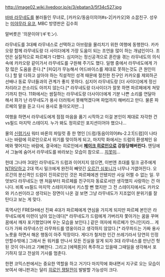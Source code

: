 http://image02.wiki.livedoor.jp/e/3/ebatan3/5f34c527.jpg

[[바바 라무네도]]를 불러들인 무녀로, [카카오/동음이의어#s-2|카카오]와 소꿉친구. 성우는 [[미야무라 유코]], MBC 방영판은 김수희

말버릇은 '의문이야'(ギモン).

라무네도를 3대째 라무네스로 선택하고 아브람을 물리치기 위한 여행에 동행한다. 카카오랑 함께 라무네도랑 더 사이더에게 가장 도움이 되는 조언을 많이 하는 개념인이다. 조언은 실질적으로 파르페가 다했다. 심지어는 정신공격으로 혼란을 겪는 라무네도의 의식 속에 카카오랑 같이가서 라무네도를 구원해 주기도 했다. 일행 중에서 라무네도에게 가장 많은 도움을 준다.[* [피Q]가 무능해서 어드바이스를 제대로 못하는것도 큰 원인이다.] 할 말 다하고 살아야 하는 직설적인 성격 때문에 절친한 친구인 카카오를 제외하곤 선배나 동료 무녀들과의 관계가 좋지 못하다. 심지어 라무네도랑 [더 사이더]에게 정신차리라고 쓴소리도 아끼지 않는다.[* 라무네도랑 더사이더가 잘못 하면 파르페에게 쳐맞기까지 한다. 11화에서는 쌈질하는 라무네도랑 더사이더에게 기분 나쁜 소리를 연달아 해서 화가 난 라무네도가 용사 더러워서 못해먹겠다며 파업까지 해버리고 만다. 물론 파르페의 말을 듣고 다시 용사로 돌아오지만...]

여행을 하면서 라무네도에게 점점 마음을 품기 시작하고 이걸 본인이 제대로 자각한 건 vs필드 마지막 스테이지. 누가 봐도 정히로인 포지션이어야 했으나...

물의 [[신령기사]] 워터 바론의 파일럿 중 한 명인 [드럼/동음이의어#s-2.2.1|드럼]이 나타나는 바람에 히로인으로서 위기를 맞이하게 되고, 마지막 화에서는 드럼의 환생체인 유메와 맺어지는 바람에, 결국에는 히로인에서 '''[[페이크 히로인]]으로 강등당해버린다.''' 엔딩에서 그늘에 숨어서 라무네도를 바라보는 모습이 참으로… [[지못미]]...

헌데 그나마 3대인 라무네도가 드럼과 이어지지 않으면, 이번엔 초대를 밀크 공주에게 [[NTR]]당하고 2대 역시 밀크에게 완전히 빼앗긴 [[오르간 심포니]]가 너무나 가엾어진다. 오르간의 분신격인 드럼이 진히로인인 것은 파르페에겐 안됐지만 사실 어쩔 수 없는 일. 무엇보다 라무네도는 맨 처음부터 파르페를 친구이자 동료로서만 생각했지 사랑하는 건 아니다. 비록 vs필드 마지막 스테이지에서 키스할 뻔 했지만 그 전 스테이지에서도 카카오와 키스씬이라고 생각되는 장면이 나온 걸 보면 그냥 라무네도가 지조없이 분위기를 잘 탄다고 보는 게 맞다.

흑역사인 FRESH에선 진짜 4대가 파르페에게 연심을 가지게 되지만 파르페 본인은 라무네도에게 미련이 남아 있는데다[* 라무네도가 드럼에게 가버리자 쫓아가는 꿈을 꾸며 꿈에서 깨자 포기했었다며 우는 모습을 보인다.] 같은 여자에 파르페가 언니인지라... 게다가 가짜 라무네스인 라무파드를 영웅이라고 생각하지 않았다.[* 라무파드는 가짜 용사 노릇을 하면서 해온 행동이 아주 막장이다. 게다가 철저한 인간 쓰레기라서 당연히 인정안할수밖에.] 그래서 돈 워커를 만나서 모든 진실을 알게 되자 3대 라무네스를 만난건 헛된 것이 아니라고 기뻐한다. 그리고 [에렉톤]이 폭주하고 있을때 그때일을 생각해서 포기하지 않고 전설의 기사를 멈춘다.

한편 코믹스판에서는 중요한 역할을 하고 거기다 마지막에 화내면서 지구로 오는 모습이 보여서 애니판과는 달리 [[히로인 쟁탈전]]이 발발할 가능성이 크다.
